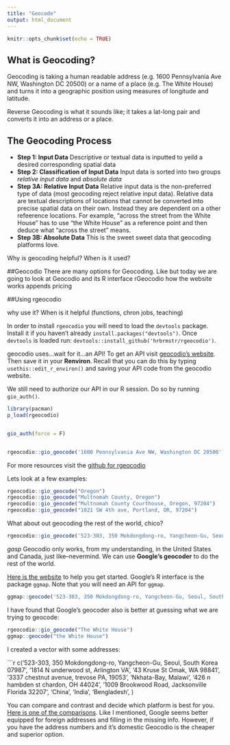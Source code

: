 ```yaml
---
title: "Geocode"
output: html_document
---
```


```r
knitr::opts_chunk$set(echo = TRUE)
```

## What is Geocoding?

Geocoding is taking a human readable address (e.g. 1600 Pennsylvania Ave NW, Washington DC 20500) or a name of a place (e.g. The White House) and turns it into a geographic position using measures of longitude and latitude. 

Reverse Geocoding is what it sounds like; it takes a lat-long pair and converts it into an address or a place. 

## The Geocoding Process 

* **Step 1: Input Data**
      Descriptive or textual data is inputted to yeild a desired corresponding spatial data 
* **Step 2: Classification of Input Data**
      Input data is sorted into two groups *relative input data* and *absolute data*
* **Step 3A: Relative Input Data**
      Relative input data is the non-preferred type of data (most geocoding reject relative input data). Relative data are textual descriptions of locations that cannot be converted into precise spatial data on their own. Instead they are dependent on a other refeerence locations. For example, "across the street from the White House" has to use "the White House" as a reference point and then deduce what "across the street" means.
* **Step 3B: Absolute Data**
      This is the sweet sweet data that geocoding platforms love. 

Why is geocoding helpful? When is it used? 

##Geocodio
There are many options for Geocoding. Like but today we are going to look at Geocodio and its R interface rGeocodio
how the website works
appends
pricing


##Using rgeocodio

why use it? When is it helpful (functions, chron jobs, teaching)

In order to install `rgeocodio` you will need to load the `devtools` package. Install it if you haven't already `install.packages("devtools")`. Once `devtools` is loaded run:
`devtools::install_github('hrbrmstr/rgeocodio')`.

geocodio uses...wait for it...an API! To get an API visit [geocodio's website](https://dash.geocod.io/). Then save it in your **Renviron**. Recall that you can do this by typing `usethis::edit_r_environ()` and saving your API code from the geocodio website.

We still need to authorize our API in our R session. Do so by running `gio_auth()`. 
```r
library(pacman)
p_load(rgeocodio)


gio_auth(force = F)


rgeocodio::gio_geocode('1600 Pennsylvania Ave NW, Washington DC 20500')
```

For more resources visit the [github for rgeocodio](https://github.com/hrbrmstr/rgeocodio)

Lets look at a few examples:
```r

rgeocodio::gio_geocode("Oregon")
rgeocodio::gio_geocode("Multnomah County, Oregon")
rgeocodio::gio_geocode("Multnomah County Courthouse, Oregon, 97204")
rgeocodio::gio_geocode("1021 SW 4th ave, Portland, OR, 97204")

```

What about out geocoding the rest of the world, chico?
```r
rgeocodio::gio_geocode('523-303, 350 Mokdongdong-ro, Yangcheon-Gu, Seoul, South Korea 07987')
```

*gasp* Geocodio only works, from my understanding, in the United States and Canada, just like--nevermind. We can use **Google's geocoder** to do the rest of the world.

[Here is the website](https://developers.google.com/maps/documentation/geocoding/intro) to help you get started. Google's R interface is the package `ggmap`. Note that you will need an API for `ggmap`.

```r
ggmap::geocode('523-303, 350 Mokdongdong-ro, Yangcheon-Gu, Seoul, South Korea 07987')
```

I have found that Google's geocoder also is better at guessing what we are trying to geocode:

```r
rgeocodio::gio_geocode("The White House")
ggmap::geocode("the White House") 
```

I created a vector with some addresses:

```r

c('523-303, 350 Mokdongdong-ro, Yangcheon-Gu, Seoul, South Korea 07987', 
  '1814 N underwood st, Arlington VA',
  '43 Kruse St Omak, WA 98841',
  '3337 chestnut avenue, trevose PA, 19053',
  'Nkhata-Bay, Malawi',
  '426 n hambden st chardon, OH 44024',
  '1009 Brookwood Road, Jacksonville Florida 32207',
  'China',
  'India',
  'Bengladesh',
  )


You can compare and contrast and decide which platform is best for you. [Here is one of the comparisons](https://www.geocod.io/compare/). Like I mentioned, Google seems better equipped for foreign addresses and filling in the missing info. However, if you have the address numbers and it's domestic Geocodio is the cheaper and superior option.  


